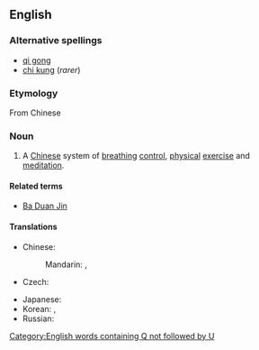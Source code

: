 ==English==
{{wikipedia}}
===Alternative spellings===
* [[qi gong]]
* [[chi kung]] (''rarer'')

===Etymology===
From Chinese {{etyl|zh}} {{zh-tsp|氣功|气功|qìgōng}}

===Noun===
{{en-noun|-}}

# A [[Chinese]] system of [[breathing]] [[control]], [[physical]] [[exercise]] and [[meditation]].

====Related terms====
* [[Ba Duan Jin]]

====Translations====
{{trans-top|system of breathing control}}
* Chinese:
*: Mandarin: {{t-|cmn|氣功|sc=Hani}},  {{t-|cmn|气功|tr=qìgōng|sc=Hani}}
* Czech: {{t-|cs|čchi-kung|m}}
{{trans-mid}}
* Japanese: {{t|ja|気功|tr=きこう, kikō|sc=Jpan}}
* Korean: {{t|ko|기공|tr=gigong|sc=Kore}},  {{t|ko|氣功|sc=Kore}}
* Russian: {{t|ru|цигун|m|tr=cigún|sc=Cyrl}}
{{trans-bottom}}
[[Category:English words containing Q not followed by U]]
